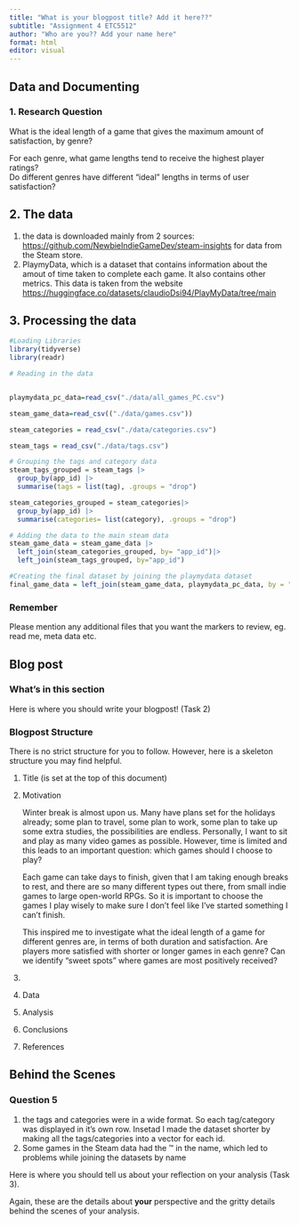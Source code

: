 ```yaml
---
title: "What is your blogpost title? Add it here??"
subtitle: "Assignment 4 ETC5512"
author: "Who are you?? Add your name here"
format: html
editor: visual
---
```


::: panel-tabset
<!-- Task 1 Tab: Data and Documenting -->

## Data and Documenting

### 1. Research Question

What is the ideal length of a game that gives the maximum amount of satisfaction, by genre?

For each genre, what game lengths tend to receive the highest player ratings?\
Do different genres have different “ideal” lengths in terms of user satisfaction?

## 2. The data

1.  the data is downloaded mainly from 2 sources: <https://github.com/NewbieIndieGameDev/steam-insights> for data from the Steam store.
2.  PlaymyData, which is a dataset that contains information about the amout of time taken to complete each game. It also contains other metrics. This data is taken from the website <https://huggingface.co/datasets/claudioDsi94/PlayMyData/tree/main>

## 3. Processing the data

```r
#Loading Libraries
library(tidyverse)
library(readr)
```

```r
# Reading in the data


playmydata_pc_data=read_csv("./data/all_games_PC.csv")

steam_game_data=read_csv(("./data/games.csv"))

steam_categories = read_csv("./data/categories.csv")

steam_tags = read_csv("./data/tags.csv")
```

```r
# Grouping the tags and category data
steam_tags_grouped = steam_tags |>
  group_by(app_id) |>
  summarise(tags = list(tag), .groups = "drop")

steam_categories_grouped = steam_categories|>
  group_by(app_id) |>
  summarise(categories= list(category), .groups = "drop")

# Adding the data to the main steam data
steam_game_data = steam_game_data |>
  left_join(steam_categories_grouped, by= "app_id")|>
  left_join(steam_tags_grouped, by="app_id")

#Creating the final dataset by joining the playmydata dataset
final_game_data = left_join(steam_game_data, playmydata_pc_data, by = "name")
```

### Remember

Please mention any additional files that you want the markers to review, eg. read me, meta data etc.

<!-- Task 2 Tab: Writing your blogpost -->

## Blog post

### What's in this section

Here is where you should write your blogpost! (Task 2)

### Blogpost Structure

There is no strict structure for you to follow. However, here is a skeleton structure you may find helpful.

1.  Title (is set at the top of this document)

2.  Motivation

    Winter break is almost upon us. Many have plans set for the holidays already; some plan to travel, some plan to work, some plan to take up some extra studies, the possibilities are endless. Personally, I want to sit and play as many video games as possible. However, time is limited and this leads to an important question: which games should I choose to play?

    Each game can take days to finish, given that I am taking enough breaks to rest, and there are so many different types out there, from small indie games to large open-world RPGs. So it is important to choose the games I play wisely to make sure I don't feel like I've started something I can't finish.

    This inspired me to investigate what the ideal length of a game for different genres are, in terms of both duration and satisfaction. Are players more satisfied with shorter or longer games in each genre? Can we identify “sweet spots” where games are most positively received?

3.  \

4.  Data\

5.  Analysis\

6.  Conclusions\

7.  References

<!-- Task 3 Tab: Behind the Scenes -  -->

## Behind the Scenes

### Question 5

1.  the tags and categories were in a wide format. So each tag/category was displayed in it's own row. Insetad I made the dataset shorter by making all the tags/categories into a vector for each id.
2.   Some games in the Steam data had the ™ in the name, which led to problems while joining the datasets by name

Here is where you should tell us about your reflection on your analysis (Task 3).

Again, these are the details about **your** perspective and the gritty details behind the scenes of your analysis.
:::
